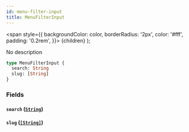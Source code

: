 ```yaml
---
id: menu-filter-input
title: MenuFilterInput
---
```


<span
style={{
      backgroundColor: color,
      borderRadius: '2px',
      color: '#fff',
      padding: '0.2rem',
    }}>
{children}
</span>
);

No description

```graphql
type MenuFilterInput {
  search: String
  slug: [String]
}
```

### Fields

#### `search` ([`String`](/api-reference/scalars/string.mdx))

#### `slug` ([`[String]`](/api-reference/scalars/string.mdx))
